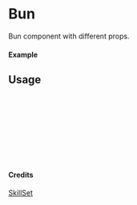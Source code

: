 
<Meta of={Bun} title="SkillSet/Bun" />

# Bun

Bun component with different props.

#### Example

<Canvas of={Bun.Primary} />

## Usage

```ts
import { Bun } from "yadl-ui";

const Example = () => {
  return (
      <Bun />
  );
};

export default Example;
```

#### Credits
[SkillSet](https://skillicons.dev)
